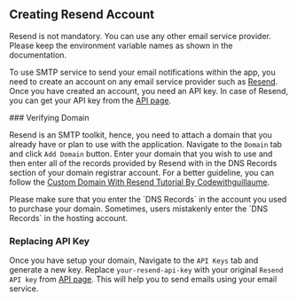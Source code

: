 ## Creating Resend Account


<Callout type="info">
  Resend is not mandatory. You can use any other email service provider. Please
  keep the environment variable names as shown in the documentation.
</Callout>

To use SMTP service to send your email notifications within the app, you need to create an account on any email
service provider such as [Resend](https://resend.com/). Once you have created an account, you need an API key.
In case of Resend, you can get your API key from the [API page](https://resend.com/api-keys).

 
<Steps>
### Verifying Domain

Resend is an SMTP toolkit, hence, you need to attach a domain that you already have or plan to use with the
application. Navigate to the `Domain` tab and click `Add Domain` button. Enter your domain that you wish to use
and then enter all of the records provided by Resend with in the DNS Records section of your domain registrar
account. For a better guideline, you can follow the
[Custom Domain With Resend Tutorial By Codewithguillaume](https://youtu.be/7HNJLUMV_TY).

<Callout type="warning">
  Please make sure that you enter the `DNS Records` in the account you used to
  purchase your domain. Sometimes, users mistakenly enter the `DNS Records` in
  the hosting account.
</Callout>

### Replacing API Key

Once you have setup your domain, Navigate to the `API Keys` tab and generate a new key. Replace
`your-resend-api-key` with your original `Resend API key` from [API page](https://resend.com/api-keys). This will
help you to send emails using your email service.

</Steps>
